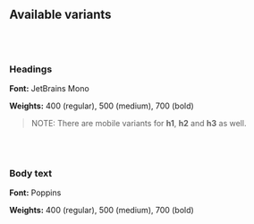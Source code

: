 


<Meta title="Typography" />
<Title>Typography</Title>


## Available variants

<br />
<br />

### Headings

**Font:** JetBrains Mono

**Weights:** 400 (regular), 500 (medium), 700 (bold)

> NOTE: There are mobile variants for **h1**, **h2** and **h3** as well.

<br />
<br />
<ThemeProvider>
  <Headings />
</ThemeProvider>

### Body text

**Font:** Poppins

**Weights:** 400 (regular), 500 (medium), 700 (bold)

<br />
<br />
<ThemeProvider>
  <BodyText />
</ThemeProvider>
